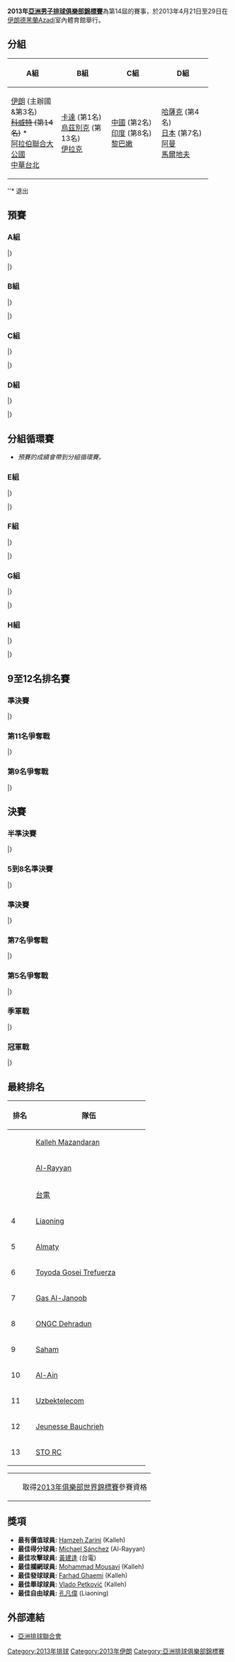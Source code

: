 {{Infobox FIVB tournament
| competition  = 亞洲男子排球俱樂部錦標賽
| continent    = Asia
| gender       = 
| year         = 2013年
| logo         = 2013年亞洲男子排球俱樂部錦標賽logo.png
| size         = 250px
| caption      = 
| host         = {{flag|Iran}}
| dates        = 4月21日至29日
| teams        = 14
| venues       = 1
| cities       = 1
| champions_other = {{flagicon|IRI}} [[Kaleh_Mazandaran_VC|Kaleh Mazandaran]]
| title_number = 1
| mvp          = {{flagicon|IRI}} [[Hamzeh_Zarini|Hamzeh Zarini]]
| website      = 
| last         = 2012年亞洲男子排球俱樂部錦標賽
| next         = 2014年亞洲男子排球俱樂部錦標賽
}}

'''2013年[[亞洲男子排球俱樂部錦標賽|亞洲男子排球俱樂部錦標賽]]'''為第14屆的賽事，於2013年4月21日至29日在[[伊朗|伊朗]][[德黑蘭|德黑蘭]]Azadi室內體育館舉行。

==分組==
{| class="wikitable" width=90%
!width=25%|A組 
!width=25%|B組
!width=25%|C組
!width=25%|D組
|- 
|valign=top|
{{flagicon|IRI}} [[伊朗排球協會|伊朗]] (主辦國&第3名)<br />
<s>{{flagicon|KUW}} [[科威特排球協會|科威特]] (第14名)</s> *<br />
{{flagicon|UAE}} [[阿拉伯聯合大公國排球協會|阿拉伯聯合大公國]]<br />
{{flagicon|TPE}} [[中華民國排球協會|中華台北]]
|valign=top|
{{flagicon|QAT}} [[卡達排球協會|卡達]] (第1名)<br />
{{flagicon|UZB}} [[烏茲別克排球協會|烏茲別克]] (第13名)<br />
{{flagicon|IRQ}} [[伊拉克排球協會|伊拉克]]
|valign=top|
{{flagicon|CHN}} [[中國排球協會|中國]] (第2名)<br />
{{flagicon|IND}} [[印度排球協會|印度]] (第8名)<br />
{{flagicon|LIB}} [[黎巴嫩排球協會|黎巴嫩]]
|valign=top|
{{flagicon|KAZ}} [[哈薩克排球協會|哈薩克]] (第4名)<br />
{{flagicon|JPN}} [[日本排球協會|日本]] (第7名)<br />
{{flagicon|OMA}} [[阿曼排球協會|阿曼]]<br />
{{flagicon|MDV}} [[馬爾地夫排球協會|馬爾地夫]]
|}
''* 退出

==預賽==
===A組===
{{Vb cl header}}
{{Vb cl4 team |p=1 |t={{flagicon|IRI}} [[Kaleh_Mazandaran_VC|Kaleh Mazandaran]] |mw=2 |mw2=0 |ml=0 |ml2=0 |spw=157 |spl=120 |sw=6 |sl=0 |bc=#ccffcc}}
{{Vb cl4 team |p=2 |t={{flagicon|TPE}} [[台電排球隊|台電]] |mw=1 |mw2=0 |ml=1 |ml2=0 |spw=169 |spl=172 |sw=3 |sl=4 |bc=#ccffcc}}
{{Vb cl4 team |p=3 |t={{flagicon|UAE}} [[艾恩足球俱樂部|艾恩]] |mw=0 |mw2=0 |ml=2 |ml2=0 |spw=141 |spl=175 |sw=1 |sl=6 }}
|}

{{Vb res start 5}}
{{Vb res 5|4月21日|17:00|[[台電排球隊|台電]] {{flagicon|TPE}}|0–3|'''{{flagicon|IRI}} [[Kaleh_Mazandaran_VC|Kaleh Mazandaran]]'''|30–32|22–25|17–25|||69–82|[https://web.archive.org/web/20130424233721/http://www.asianvolleyball.org/upfile/bulletin/files/201304/461429263_1366684864.pdf Report]}}
{{Vb res 5|4月22日|17:00|[[艾恩足球俱樂部|艾恩]] {{flagicon|UAE}}|0–3|'''{{flagicon|IRI}} [[Kaleh_Mazandaran_VC|Kaleh Mazandaran]]'''|16–25|16–25|19–25|||51–75|[https://web.archive.org/web/20130829032248/http://www.asianvolleyball.org/upfile/bulletin/files/201304/260898341_1366886739.pdf Report]}}
{{Vb res 5|4月23日|09:00|'''[[台電排球隊|台電]] {{flagicon|TPE}}'''|3–1|{{flagicon|UAE}} [[艾恩足球俱樂部|艾恩]]|25–27|25–21|25–19|25–23||100–90|[https://web.archive.org/web/20130829092005/http://www.asianvolleyball.org/upfile/bulletin/files/201304/325278517_1366887523.pdf Report]}}
|}

===B組===
{{Vb cl header}}
{{Vb cl4 team |p=1 |t={{flagicon|QAT}} [[艾雷恩體育會|艾雷恩]] |mw=1 |mw2=1 |ml=0 |ml2=0 |spw=182 |spl=152 |sw=6 |sl=2 |bc=#ccffcc}}
{{Vb cl4 team |p=2 |t={{flagicon|IRQ}} [[Gas_Al-Janoob|Gas Al-Janoob]] |mw=1 |mw2=0 |ml=0 |ml2=1 |spw=194 |spl=178 |sw=5 |sl=4 |bc=#ccffcc}}
{{Vb cl4 team |p=3 |t={{flagicon|UZB}} [[Uzbektelecom|Uzbektelecom]] |mw=0 |mw2=0 |ml=2 |ml2=0 |spw=126 |spl=172 |sw=1 |sl=6 }}
|}

{{Vb res start 5}}
{{Vb res 5|4月21日|11:00|[[Uzbektelecom|Uzbektelecom]] {{flagicon|UZB}}|1–3|'''{{flagicon|IRQ}} [[Gas_Al-Janoob|Gas Al-Janoob]]'''|25–21|16–25|16–25|15–25||72–96|[https://web.archive.org/web/20130424233721/http://www.asianvolleyball.org/upfile/bulletin/files/201304/461429263_1366684864.pdf Report]}}
{{Vb res 5|4月22日|09:00|'''[[艾雷恩體育會|艾雷恩]] {{flagicon|QAT}}'''|3–0|{{flagicon|UZB}} [[Uzbektelecom|Uzbektelecom]]|25–12|26–24|25–18|||76–54|[https://web.archive.org/web/20130829032248/http://www.asianvolleyball.org/upfile/bulletin/files/201304/260898341_1366886739.pdf Report]}}
{{Vb res 5|4月23日|11:00|[[Gas_Al-Janoob|Gas Al-Janoob]] {{flagicon|IRQ}}|2–3|'''{{flagicon|QAT}} [[艾雷恩體育會|艾雷恩]]'''|25–23|25–18|22–25|18–25|8–15|98–106|[https://web.archive.org/web/20130829092005/http://www.asianvolleyball.org/upfile/bulletin/files/201304/325278517_1366887523.pdf Report]}}
|}

===C組===
{{Vb cl header}}
{{Vb cl4 team |p=1 |t={{flagicon|CHN}} [[遼寧_(排球)|遼寧]] |mw=2 |mw2=0 |ml=0 |ml2=0 |spw=173 |spl=131 |sw=6 |sl=1 |bc=#ccffcc}}
{{Vb cl4 team |p=2 |t={{flagicon|IND}} [[ONGC_Dehradun|ONGC Dehradun]] |mw=1 |mw2=0 |ml=1 |ml2=0 |spw=188 |spl=195 |sw=4 |sl=4 |bc=#ccffcc}}
{{Vb cl4 team |p=3 |t={{flagicon|LIB}} [[Jeunesse_Bauchrieh|Jeunesse Bauchrieh]] |mw=0 |mw2=0 |ml=2 |ml2=0 |spw=145 |spl=180 |sw=1 |sl=6 }}
|}

{{Vb res start 5}}
{{Vb res 5|4月21日|09:00|[[Jeunesse_Bauchrieh|Jeunesse Bauchrieh]] {{flagicon|LIB}}|1–3|'''{{flagicon|IND}} [[ONGC_Dehradun|ONGC Dehradun]]'''|20–25|25–22|21–25|31–33||97–105|[https://web.archive.org/web/20130424233721/http://www.asianvolleyball.org/upfile/bulletin/files/201304/461429263_1366684864.pdf Report]}}
{{Vb res 5|4月22日|11:00|'''[[遼寧_(排球)|遼寧]] {{flagicon|CHN}}'''|3–0|{{flagicon|LIB}} [[Jeunesse_Bauchrieh|Jeunesse Bauchrieh]]|25–15|25–15|25–18|||75–48|[https://web.archive.org/web/20130829032248/http://www.asianvolleyball.org/upfile/bulletin/files/201304/260898341_1366886739.pdf Report]}}
{{Vb res 5|4月23日|13:00|[[ONGC_Dehradun|ONGC Dehradun]] {{flagicon|IND}}|1–3|'''{{flagicon|CHN}} [[遼寧_(排球)|遼寧]]'''|22–25|25–23|20–25|16–25||83–98|[https://web.archive.org/web/20130829092005/http://www.asianvolleyball.org/upfile/bulletin/files/201304/325278517_1366887523.pdf Report]}}
|}

===D組===
{{Vb cl header}}
{{Vb cl4 team |p=1 |t={{flagicon|KAZ}} [[Rahat_Almaty|Almaty]] |mw=3 |mw2=0 |ml=0 |ml2=0 |spw=248 |spl=195 |sw=9 |sl=1 |bc=#ccffcc}}
{{Vb cl4 team |p=2 |t={{flagicon|JPN}} [[豐田合成Treferza|豐田合成Treferza]] |mw=1 |mw2=1 |ml=1 |ml2=0 |spw=250 |spl=221 |sw=6 |sl=5 |bc=#ccffcc}}
{{Vb cl4 team |p=3 |t={{flagicon|OMA}} [[Saham_Club|Saham]] |mw=1 |mw2=0 |ml=1 |ml2=1 |spw=299 |spl=289 |sw=6 |sl=7 }}
{{Vb cl4 team |p=4 |t={{flagicon|MDV}} [[State_Trade_Organization_RC|STO RC]] |mw=0 |mw2=0 |ml=3 |ml2=0 |spw=160 |spl=252 |sw=1 |sl=9 }}
|}

{{Vb res start 5}}
{{Vb res 5|4月21日|13:00|[[Saham_Club|Saham]] {{flagicon|OMA}}|1–3|'''{{flagicon|KAZ}} [[Rahat_Almaty|Almaty]]'''|22–25|25–23|22–25|19–25||88–98|[https://web.archive.org/web/20130424233721/http://www.asianvolleyball.org/upfile/bulletin/files/201304/461429263_1366684864.pdf Report]}}
{{Vb res 5|4月21日|15:00|[[State_Trade_Organization_RC|STO RC]] {{flagicon|MDV}}|0–3|'''{{flagicon|JPN}} [[豐田合成Treferza|豐田合成Treferza]]'''|10–25|9–25|18–25|||37–75|[https://web.archive.org/web/20130424233721/http://www.asianvolleyball.org/upfile/bulletin/files/201304/461429263_1366684864.pdf Report]}}
{{Vb res 5|4月22日|13:00|'''[[Rahat_Almaty|Almaty]] {{flagicon|KAZ}}'''|3–0|{{flagicon|JPN}} [[豐田合成Treferza|豐田合成Treferza]]|25–20|25–23|25–20|||75–63|[https://web.archive.org/web/20130829032248/http://www.asianvolleyball.org/upfile/bulletin/files/201304/260898341_1366886739.pdf Report]}}
{{Vb res 5|4月22日|15:00|'''[[Saham_Club|Saham]] {{flagicon|OMA}}'''|3–1|{{flagicon|MDV}} [[State_Trade_Organization_RC|STO RC]]|25–17|27–29|25–16|25–17||102–79|[https://web.archive.org/web/20130829032248/http://www.asianvolleyball.org/upfile/bulletin/files/201304/260898341_1366886739.pdf Report]}}
{{Vb res 5|4月23日|15:00|[[State_Trade_Organization_RC|STO RC]] {{flagicon|MDV}}|0–3|'''{{flagicon|KAZ}} [[Rahat_Almaty|Almaty]]'''|11–25|16–25|17–25|||44–75|[https://web.archive.org/web/20130829092005/http://www.asianvolleyball.org/upfile/bulletin/files/201304/325278517_1366887523.pdf Report]}}
{{Vb res 5|4月23日|17:00|'''[[豐田合成Treferza|豐田合成Treferza]] {{flagicon|JPN}}'''|3–2|{{flagicon|OMA}} [[Saham_Club|Saham]]|25–22|21–25|22–25|29–27|15–10|112–109|[https://web.archive.org/web/20130829092005/http://www.asianvolleyball.org/upfile/bulletin/files/201304/325278517_1366887523.pdf Report]}}
|}

==分組循環賽==
* ''預賽的成績會帶到分組循環賽。''

===E組===
{{Vb cl header}}
{{Vb cl4 team |p=1 |t={{flagicon|IRI}} [[Kaleh_Mazandaran_VC|Kaleh Mazandaran]] |mw=3 |mw2=0 |ml=0 |ml2=0 |spw=232 |spl=170 |sw=9 |sl=0 |bc=#ccffcc}}
{{Vb cl4 team |p=2 |t={{flagicon|TPE}} [[台電排球隊|台電]] |mw=2 |mw2=0 |ml=1 |ml2=0 |spw=267 |spl=268 |sw=6 |sl=5 |bc=#ccffcc}}
{{Vb cl4 team |p=3 |t={{flagicon|CHN}} [[遼寧_(排球)|遼寧]] |mw=1 |mw2=0 |ml=2 |ml2=0 |spw=246 |spl=259 |sw=4 |sl=7 |bc=#ccffcc}}
{{Vb cl4 team |p=4 |t={{flagicon|IND}} [[ONGC_Dehradun|ONGC Dehradun]] |mw=0 |mw2=0 |ml=3 |ml2=0 |spw=222 |spl=270 |sw=2 |sl=9 |bc=#ccffcc}}
|}

{{Vb res start 5}}
{{Vb res 5|4月24日|11:00|[[遼寧_(排球)|遼寧]] {{flagicon|CHN}}|1–3|'''{{flagicon|TPE}} [[台電排球隊|台電]]'''|26–24|24–26|21–25|24–26||95–101|[https://web.archive.org/web/20130829045903/http://www.asianvolleyball.org/upfile/bulletin/files/201304/610927722_1366862273.pdf Report]}}
{{Vb res 5|4月24日|17:00|'''[[Kaleh_Mazandaran_VC|Kaleh Mazandaran]] {{flagicon|IRI}}'''|3–0|{{flagicon|IND}} [[ONGC_Dehradun|ONGC Dehradun]]|25–15|25–14|25–19|||75–48|[https://web.archive.org/web/20130829045903/http://www.asianvolleyball.org/upfile/bulletin/files/201304/610927722_1366862273.pdf Report]}}
{{Vb res 5|4月25日|13:00|'''[[台電排球隊|台電]] {{flagicon|TPE}}'''|3–1|{{flagicon|IND}} [[ONGC_Dehradun|ONGC Dehradun]]|19–25|28–26|25–17|25–23||97–91|}}
{{Vb res 5|4月25日|17:00|'''[[Kaleh_Mazandaran_VC|Kaleh Mazandaran]] {{flagicon|IRI}}'''|3–0|{{flagicon|CHN}} [[遼寧_(排球)|遼寧]]|25–17|25–17|25–19|||75–53|}}
|}

===F組===
{{Vb cl header}}
{{Vb cl4 team |p=1 |t={{flagicon|KAZ}} [[Rahat_Almaty|Almaty]] |mw=1 |mw2=1 |ml=0 |ml2=0 |spw=186 |spl=168 |sw=6 |sl=2 |bc=#ccffcc}}
{{Vb cl4 team |p=2 |t={{flagicon|QAT}} [[Al_Rayyan_Sports_Club|Al-Rayyan]] |mw=1 |mw2=1 |ml=0 |ml2=0 |spw=205 |spl=177 |sw=6 |sl=3 |bc=#ccffcc}}
{{Vb cl4 team |p=3 |t={{flagicon|JPN}} [[豐田合成Treferza|豐田合成Treferza]] |mw=1 |mw2=0 |ml=2 |ml2=0 |spw=217 |spl=235 |sw=4 |sl=6 |bc=#ccffcc}}
{{Vb cl4 team |p=4 |t={{flagicon|IRQ}} [[Gas_Al-Janoob|Gas Al-Janoob]] |mw=0 |mw2=0 |ml=1 |ml2=2 |spw=264 |spl=292 |sw=4 |sl=9 |bc=#ccffcc}}
|}

{{Vb res start 5}}
{{Vb res 5|4月24日|13:00|'''[[Al_Rayyan_Sports_Club|Al-Rayyan]] {{flagicon|QAT}}'''|3–1|{{flagicon|JPN}} [[豐田合成Treferza|豐田合成Treferza]]|25–18|24–26|25–15|25–20||99–79|[https://web.archive.org/web/20130829045903/http://www.asianvolleyball.org/upfile/bulletin/files/201304/610927722_1366862273.pdf Report]}}
{{Vb res 5|4月24日|15:00|'''[[Rahat_Almaty|Almaty]] {{flagicon|KAZ}}'''|3–2|{{flagicon|IRQ}} [[Gas_Al-Janoob|Gas Al-Janoob]]|18–25|25–16|24–26|25–21|19–17|111–105|[https://web.archive.org/web/20130829045903/http://www.asianvolleyball.org/upfile/bulletin/files/201304/610927722_1366862273.pdf Report]}}
{{Vb res 5|4月25日|15:00|[[Gas_Al-Janoob|Gas Al-Janoob]] {{flagicon|IRQ}}|0–3|'''{{flagicon|JPN}} [[豐田合成Treferza|豐田合成Treferza]]'''|21–25|17–25|23–25|||61–75|}}
{{Vb res 5|4月25日|19:00|[[Al_Rayyan_Sports_Club|Al-Rayyan]] {{flagicon|QAT}}|–|{{flagicon|KAZ}} [[Rahat_Almaty|Almaty]]|||||||}}
|}

===G組===
{{Vb cl header}}
{{Vb cl4 team |p=1 |t={{flagicon|UAE}} [[Al_Ain_Club|Al-Ain]] |mw=1 |mw2=0 |ml=0 |ml2=0 |spw=96 |spl=92 |sw=3 |sl=1 |bc=#dfefff}}
{{Vb cl4 team |p=2 |t={{flagicon|LIB}} [[Jeunesse_Bauchrieh|Jeunesse Bauchrieh]] |mw=0 |mw2=0 |ml=1 |ml2=0 |spw=92 |spl=96 |sw=1 |sl=3 |bc=#dfefff}}
|}

{{Vb res start 5}}
{{Vb res 5|4月25日|09:00|'''[[Al_Ain_Club|Al-Ain]] {{flagicon|UAE}}'''|3–1|{{flagicon|LIB}} [[Jeunesse_Bauchrieh|Jeunesse Bauchrieh]]|25–23|20–25|26–24|25–20||96–92|}}
|}
===H組===
{{Vb cl header}}
{{Vb cl4 team |p=1 |t={{flagicon|OMA}} [[Saham_Club|Saham]] |mw=2 |mw2=0 |ml=0 |ml2=0 |spw=197 |spl=173 |sw=6 |sl=2 |bc=#dfefff}}
{{Vb cl4 team |p=2 |t={{flagicon|UZB}} [[Uzbektelecom|Uzbektelecom]] |mw=1 |mw2=0 |ml=1 |ml2=0 |spw=169 |spl=142 |sw=4 |sl=3 |bc=#dfefff}}
{{Vb cl4 team |p=3 |t={{flagicon|MDV}} [[State_Trade_Organization_RC|STO RC]] |mw=0 |mw2=0 |ml=2 |ml2=0 |spw=126 |spl=177 |sw=1 |sl=6 }}
|}

{{Vb res start 5}}
{{Vb res 5|4月24日|09:00|'''[[Uzbektelecom|Uzbektelecom]] {{flagicon|UZB}}'''|3–0|{{flagicon|MDV}} [[State_Trade_Organization_RC|STO RC]]|25–19|25–14|25–14|||75–47|[https://web.archive.org/web/20130829045903/http://www.asianvolleyball.org/upfile/bulletin/files/201304/610927722_1366862273.pdf Report]}}
{{Vb res 5|4月25日|11:00|[[Uzbektelecom|Uzbektelecom]] {{flagicon|UZB}}|1–3|'''{{flagicon|OMA}} [[Saham_Club|Saham]]'''|25–27|22–25|25–18|22–25||94–95|}}
|}
==9至12名排名賽==
{{Round4-with third
|RD1=9th–12th places
|RD2=第9名爭奪戰
|Consol=第11名爭奪戰
<!--Date-Place|Team 1|Score 1|Team 2|Score 2 -->
|4月27日 – [[德黑蘭|德黑蘭]]|'''{{flagicon|UAE}} [[Al_Ain_Club|Al-Ain]]'''|'''3'''|{{flagicon|UZB}} [[Uzbektelecom|Uzbektelecom]]|0
|4月27日 – [[德黑蘭|德黑蘭]]|'''{{flagicon|OMA}} [[Saham_Club|Saham]]'''|'''3'''|{{flagicon|LIB}} [[Jeunesse_Bauchrieh|Bauchrieh]]|1
|4月28日 – [[德黑蘭|德黑蘭]]|{{flagicon|UAE}} [[Al_Ain_Club|Al-Ain]]|2|'''{{flagicon|OMA}} [[Saham_Club|Saham]]'''|'''3'''
|4月28日 – [[德黑蘭|德黑蘭]]|'''{{flagicon|UZB}} [[Uzbektelecom|Uzbektelecom]]'''|'''3'''|{{flagicon|LIB}} [[Jeunesse_Bauchrieh|Bauchrieh]]|2
}}

===準決賽===
{{Vb res start 5}}
{{Vb res 5|4月27日|09:00|'''[[Al_Ain_Club|Al-Ain]] {{flagicon|UAE}}'''|3–0|{{flagicon|UZB}} [[Uzbektelecom|Uzbektelecom]]|25–20|25–13|25–15|||75–48|[https://web.archive.org/web/20130829033833/http://www.asianvolleyball.org/upfile/bulletin/files/201304/615564754_1367116513.pdf Report]}}
{{Vb res 5|4月27日|09:00|'''[[Saham_Club|Saham]] {{flagicon|OMA}}'''|3–1|{{flagicon|LIB}} [[Jeunesse_Bauchrieh|Jeunesse Bauchrieh]]|25–19|20–25|25–22|26–24||96–90|[https://web.archive.org/web/20130829033833/http://www.asianvolleyball.org/upfile/bulletin/files/201304/615564754_1367116513.pdf Report]}}
|}

===第11名爭奪戰===
{{Vb res start 5}}
{{Vb res 5|4月28日|09:00|'''[[Uzbektelecom|Uzbektelecom]] {{flagicon|UZB}}'''|3–2|{{flagicon|LIB}} [[Jeunesse_Bauchrieh|Jeunesse Bauchrieh]]|21–25|25–16|25–17|21–25|19–17|111–100|}}
|}

===第9名爭奪戰===
{{Vb res start 5}}
{{Vb res 5|4月28日|09:00|[[Al_Ain_Club|Al-Ain]] {{flagicon|UAE}}|2–3|'''{{flagicon|OMA}} [[Saham_Club|Saham]]'''|21–25|28–26|22–25|25–23|11–15|107–114|}}
|}

==決賽==
{{Round8-with third
|RD1=半準決賽
|RD2=準決賽
|RD3=冠軍賽
|Consol=季軍賽
<!--Date-Place|Team 1|Score 1|Team 2|Score 2 -->
|4月27日 – [[德黑蘭|德黑蘭]]|'''{{flagicon|IRI}} [[Kaleh_Mazandaran_VC|Kaleh]]'''|'''3'''|{{flagicon|IRQ}} [[Gas_Al-Janoob|Gas Al-Janoob]]|1
|4月27日 – [[德黑蘭|德黑蘭]]|{{flagicon|KAZ}} [[Rahat_Almaty|Almaty]]|1|'''{{flagicon|CHN}} [[遼寧_(排球)|遼寧]]'''|'''3'''
|4月27日 – [[德黑蘭|德黑蘭]]|'''{{flagicon|QAT}} [[Al_Rayyan_Sports_Club|Al-Rayyan]]'''|'''3'''|{{flagicon|IND}} [[ONGC_Dehradun|ONGC]]|2
|4月27日 – [[德黑蘭|德黑蘭]]|'''{{flagicon|TPE}} [[台電排球隊|台電]]'''|'''3'''|{{flagicon|JPN}} [[豐田合成Treferza|豐田]]|0
<!--semi finals  -->
|4月28日 – [[德黑蘭|德黑蘭]]|'''{{flagicon|IRI}} [[Kaleh_Mazandaran_VC|Kaleh]]'''|'''3'''|{{flagicon|CHN}} [[遼寧_(排球)|遼寧]]|0
|4月28日 – [[德黑蘭|德黑蘭]]|'''{{flagicon|QAT}} [[Al_Rayyan_Sports_Club|Al-Rayyan]]'''|'''3'''|{{flagicon|TPE}} [[台電排球隊|台電]]|2
<!--final  -->
|4月29日 – [[德黑蘭|德黑蘭]]|'''{{flagicon|IRI}} [[Kaleh_Mazandaran_VC|Kaleh]]'''|'''3''' |{{flagicon|QAT}} [[Al_Rayyan_Sports_Club|Al-Rayyan]]|0
<!--third place  -->
|4月29日 – [[德黑蘭|德黑蘭]]|{{flagicon|CHN}} [[遼寧_(排球)|遼寧]]|0 |'''{{flagicon|TPE}} [[台電排球隊|台電]]'''|'''3'''
}}

{{Round4-with third
|RD1=5th–8th places
|RD2=第5名爭奪戰
|Consol=第7名爭奪戰
<!--Date-Place|Team 1|Score 1|Team 2|Score 2 -->
|4月28日 – [[德黑蘭|德黑蘭]]|{{flagicon|IRQ}} [[Gas_Al-Janoob|Gas Al-Janoob]]|0|'''{{flagicon|KAZ}} [[Rahat_Almaty|Almaty]]'''|'''3'''
|4月28日 – [[德黑蘭|德黑蘭]]|{{flagicon|IND}} [[ONGC_Dehradun|ONGC]]|2|'''{{flagicon|JPN}} [[豐田合成Treferza|豐田]]'''|'''3'''
|4月29日 – [[德黑蘭|德黑蘭]]|'''{{flagicon|KAZ}} [[Rahat_Almaty|Almaty]]'''|'''3''' |{{flagicon|JPN}} [[豐田合成Treferza|豐田]]|1
|4月29日 – [[德黑蘭|德黑蘭]]|'''{{flagicon|IRQ}} [[Gas_Al-Janoob|Gas Al-Janoob]]'''|'''3''' |{{flagicon|IND}} [[ONGC_Dehradun|ONGC]]|2
}}

===半準決賽===
{{Vb res start 5}}
{{Vb res 5|4月27日|11:00|'''[[台電排球隊|台電]] {{flagicon|TPE}}'''|3–0|{{flagicon|JPN}} [[Toyoda_Gosei_Trefuerza|Toyoda Gosei Trefuerza]]|29–27|25–22|25–22|||79–71|[https://web.archive.org/web/20130829033833/http://www.asianvolleyball.org/upfile/bulletin/files/201304/615564754_1367116513.pdf Report]}}
{{Vb res 5|4月27日|13:00|'''[[Al_Rayyan_Sports_Club|Al-Rayyan]] {{flagicon|QAT}}'''|3–2|{{flagicon|IND}} [[ONGC_Dehradun|ONGC Dehradun]]|23–25|25–16|25–18|21–25|15–13|109–97|[https://web.archive.org/web/20130829033833/http://www.asianvolleyball.org/upfile/bulletin/files/201304/615564754_1367116513.pdf Report]}}
{{Vb res 5|4月27日|17:00|'''[[Kaleh_Mazandaran_VC|Kaleh Mazandaran]] {{flagicon|IRI}}'''|3–1|{{flagicon|IRQ}} [[Gas_Al-Janoob|Gas Al-Janoob]]|25–15|25–18|21–25|25–12||96–70|[https://web.archive.org/web/20130829033833/http://www.asianvolleyball.org/upfile/bulletin/files/201304/615564754_1367116513.pdf Report]}}
{{Vb res 5|4月27日|19:00|[[Rahat_Almaty|Almaty]] {{flagicon|KAZ}}|1–3|'''{{flagicon|CHN}} [[遼寧_(排球)|遼寧]]'''|21–25|25–23|20–25|26–28||92–101|[https://web.archive.org/web/20130829033833/http://www.asianvolleyball.org/upfile/bulletin/files/201304/615564754_1367116513.pdf Report]}}
|}

===5到8名準決賽===
{{Vb res start 5}}
{{Vb res 5|4月28日|11:00|[[Gas_Al-Janoob|Gas Al-Janoob]] {{flagicon|IRQ}}|0–3|'''{{flagicon|KAZ}} [[Rahat_Almaty|Almaty]]'''|19–25|19–25|19–25|||57–75|}}
{{Vb res 5|4月28日|13:00|[[ONGC_Dehradun|ONGC Dehradun]] {{flagicon|IND}}|2–3|'''{{flagicon|JPN}} [[Toyoda_Gosei_Trefuerza|Toyoda Gosei Trefuerza]]'''|25–19|21–25|19–25|26–24|5–15|96–108|}}
|}

===準決賽===
{{Vb res start 5}}
{{Vb res 5|28 Apr|17:00|'''[[Kaleh_Mazandaran_VC|Kaleh Mazandaran]] {{flagicon|IRI}}'''|3–0|{{flagicon|CHN}} [[遼寧_(排球)|遼寧]]|25–12|25–17|25–12|||75–41|}}
{{Vb res 5|28 Apr|19:00|'''[[Al_Rayyan_Sports_Club|Al-Rayyan]] {{flagicon|QAT}}'''|3–2|{{flagicon|TPE}} [[台電排球隊|台電]]|25–15|26–28|18–25|25–19|15–13|109–100|}}
|}

===第7名爭奪戰===
{{Vb res start 5}}
{{Vb res 5|4月29日|09:00|'''[[Gas_Al-Janoob|Gas Al-Janoob]] {{flagicon|IRQ}}'''|3–2|{{flagicon|IND}} [[ONGC_Dehradun|ONGC Dehradun]]|25–23|25–27|25–20|22–25|15–8|112–103|}}
|}

===第5名爭奪戰===
{{Vb res start 5}}
{{Vb res 5|4月29日|11:00|'''[[Rahat_Almaty|Almaty]] {{flagicon|KAZ}}'''|3–1|{{flagicon|JPN}} [[Toyoda_Gosei_Trefuerza|Toyoda Gosei Trefuerza]]|25–20|17–25|25–17|25–23||92–85|}}
|}

===季軍戰===
{{Vb res start 5}}
{{Vb res 5|4月29日|14:00|[[遼寧_(排球)|遼寧]] {{flagicon|CHN}}|0–3|'''{{flagicon|TPE}} [[台電排球隊|台電]]'''|22–25|23–25|13–25|||58–75|}}
|}

===冠軍戰===
{{Vb res start 5}}
{{Vb res 5|29 Apr|16:30|'''[[Kaleh_Mazandaran_VC|Kaleh Mazandaran]] {{flagicon|IRI}}'''|3–0|{{flagicon|QAT}} [[Al_Rayyan_Sports_Club|Al-Rayyan]]|25–22|25–17|25–21|||75–60|}}
|}

==最終排名==
{| class="wikitable" style="text-align: center;"
!width=40|排名
!width=240|隊伍
|-bgcolor=#CCFFCC
|{{Gold1}}
| align="left"|{{flagicon|IRI}} [[Kaleh_Mazandaran_VC|Kalleh Mazandaran]]
|-
|{{Silver2}}
| align="left"|{{flagicon|QAT}} [[Al_Rayyan_Sports_Club|Al-Rayyan]]
|- 
|{{Bronze3}}
| align="left"|{{flagicon|TPE}} [[台電排球隊|台電]]
|- 
|4
| align="left"|{{flagicon|CHN}} [[Liaoning_(volleyball)|Liaoning]]
|- 
|5
| align="left"|{{flagicon|KAZ}} [[Rahat_Almaty|Almaty]]
|- 
|6
| align="left"|{{flagicon|JPN}} [[Toyoda_Gosei_Trefuerza|Toyoda Gosei Trefuerza]]
|- 
|7
| align="left"|{{flagicon|IRQ}} [[Gas_Al-Janoob|Gas Al-Janoob]]
|- 
|8
| align="left"|{{flagicon|IND}} [[ONGC_Dehradun|ONGC Dehradun]]
|- 
|9
| align="left"|{{flagicon|OMA}} [[Saham_Club|Saham]]
|- 
|10
| align="left"|{{flagicon|UAE}} [[Al_Ain_Club|Al-Ain]]
|- 
|11
| align="left"|{{flagicon|UZB}} [[Uzbektelecom|Uzbektelecom]]
|- 
|12
| align="left"|{{flagicon|LIB}} [[Jeunesse_Bauchrieh|Jeunesse Bauchrieh]]
|- 
|13
| align="left"|{{flagicon|MDV}} [[State_Trade_Organization_RC|STO RC]]
|}
{| class="wikitable" style="text-align: left;"
|-
|width=10px bgcolor=#ccffcc| ||取得[[2013年世界男子排球俱樂部錦標賽|2013年俱樂部世界錦標賽]]參賽資格
|}

==獎項==
*'''最有價值球員:''' {{flagicon|IRI}} [[Hamzeh_Zarini|Hamzeh Zarini]] (Kalleh)
*'''最佳得分球員:''' {{flagicon|CUB}} [[Michael_Sánchez|Michael Sánchez]] (Al-Rayyan)
*'''最佳攻擊球員:''' {{flagicon|TPE}} [[黃建逢|黃建逢]] (台電)
*'''最佳攔網球員:''' {{flagicon|IRI}} [[Mohammad_Mousavi_(volleyball)|Mohammad Mousavi]] (Kalleh)
*'''最佳發球球員:''' {{flagicon|IRI}} [[Farhad_Ghaemi|Farhad Ghaemi]] (Kalleh)
*'''最佳舉球球員:''' {{flagicon|SRB}} [[Vlado_Petković|Vlado Petković]] (Kalleh)
*'''最佳自由球員:''' {{flagicon|CHN}} [[孔凡偉|孔凡偉]] (Liaoning)
==外部連結==
*[https://web.archive.org/web/20130424235912/http://www.asianvolleyball.org/volleyball/eventdetail/id/64 亞洲排球聯合會]

{{亞洲排球俱樂部錦標賽}}

[[Category:2013年排球|Category:2013年排球]]
[[Category:2013年伊朗|Category:2013年伊朗]]
[[Category:亞洲排球俱樂部錦標賽|Category:亞洲排球俱樂部錦標賽]]